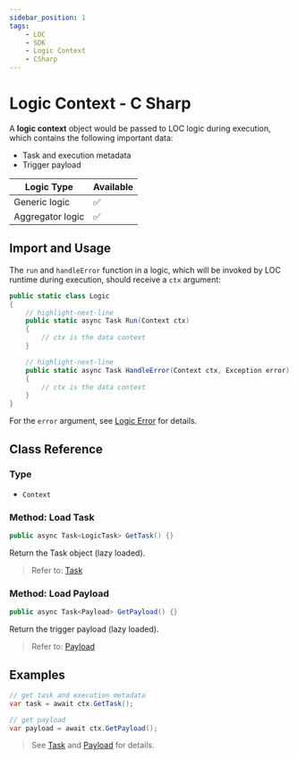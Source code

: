 ```yaml
---
sidebar_position: 1
tags:
    - LOC
    - SDK
    - Logic Context
    - CSharp
---
```


# Logic Context - C Sharp

A **logic context** object would be passed to LOC logic during execution, which contains the following important data:

-   Task and execution metadata
-   Trigger payload

| Logic Type       | Available |
| ---------------- | --------- |
| Generic logic    | ✅        |
| Aggregator logic | ✅        |

## Import and Usage

The `run` and `handleError` function in a logic, which will be invoked by LOC runtime during execution, should receive a `ctx` argument:

```csharp showLineNumbers
public static class Logic
{
    // highlight-next-line
    public static async Task Run(Context ctx)
    {
        // ctx is the data context
    }

    // highlight-next-line
    public static async Task HandleError(Context ctx, Exception error)
    {
        // ctx is the data context
    }
}
```

For the `error` argument, see [Logic Error](/sdk-csharp/metadata/error) for details.

## Class Reference

### Type

-   `Context`

### Method: Load Task

```csharp
public async Task<LogicTask> GetTask() {}
```

Return the Task object (lazy loaded).

> Refer to: [Task](/sdk-csharp/metadata/task)

### Method: Load Payload

```csharp
public async Task<Payload> GetPayload() {}
```

Return the trigger payload (lazy loaded).

> Refer to: [Payload](/sdk-csharp/payload/intro)

## Examples

```csharp showLineNumbers
// get task and execution metadata
var task = await ctx.GetTask();

// get payload
var payload = await ctx.GetPayload();
```

> See [Task](/sdk-csharp/metadata/task) and [Payload](/sdk-csharp/payload/intro) for details.

